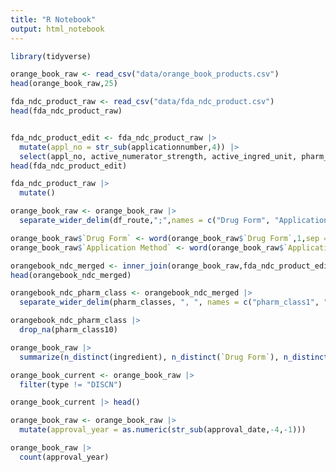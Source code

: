 ```yaml
---
title: "R Notebook"
output: html_notebook
---
```



```r
library(tidyverse)
```
```r
orange_book_raw <- read_csv("data/orange_book_products.csv")
head(orange_book_raw,25)
```

```r
fda_ndc_product_raw <- read_csv("data/fda_ndc_product.csv")
head(fda_ndc_product_raw)


fda_ndc_product_edit <- fda_ndc_product_raw |> 
  mutate(appl_no = str_sub(applicationnumber,4)) |> 
  select(appl_no, active_numerator_strength, active_ingred_unit, pharm_classes)
head(fda_ndc_product_edit)
```
```r
fda_ndc_product_raw |> 
  mutate()
```

```r
orange_book_raw <- orange_book_raw |> 
  separate_wider_delim(df_route,";",names = c("Drug Form", "Application Method"))

orange_book_raw$`Drug Form` <- word(orange_book_raw$`Drug Form`,1,sep = "\\,")
orange_book_raw$`Application Method` <- word(orange_book_raw$`Application Method`,1,sep = "\\,")
```

```r
orangebook_ndc_merged <- inner_join(orange_book_raw,fda_ndc_product_edit, by="appl_no" )
head(orangebook_ndc_merged)

orangebook_ndc_pharm_class <- orangebook_ndc_merged |> 
  separate_wider_delim(pharm_classes, ", ", names = c("pharm_class1", "pharm_class2", "pharm_class3", "pharm_class4", "pharm_class5", "pharm_class6", "pharm_class7", "pharm_class8", "pharm_class9", "pharm_class10"), too_many = "drop", too_few = "align_start")

orangebook_ndc_pharm_class |> 
  drop_na(pharm_class10)
```




```r
orange_book_raw |> 
  summarize(n_distinct(ingredient), n_distinct(`Drug Form`), n_distinct(`Application Method`), n_distinct(trade_name), n_distinct(applicant))
```






```r
orange_book_current <- orange_book_raw |> 
  filter(type != "DISCN")

orange_book_current |> head()
```
```r
orange_book_raw <- orange_book_raw |> 
  mutate(approval_year = as.numeric(str_sub(approval_date,-4,-1)))

orange_book_raw |> 
  count(approval_year)
```



